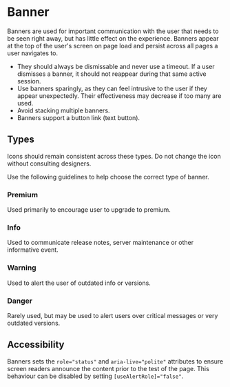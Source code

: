 

<Meta of={stories} />

# Banner

Banners are used for important communication with the user that needs to be seen right away, but has
little effect on the experience. Banners appear at the top of the user's screen on page load and
persist across all pages a user navigates to.

- They should always be dismissable and never use a timeout. If a user dismisses a banner, it should
  not reappear during that same active session.
- Use banners sparingly, as they can feel intrusive to the user if they appear unexpectedly. Their
  effectiveness may decrease if too many are used.
- Avoid stacking multiple banners.
- Banners support a button link (text button).

<Primary />

<Controls />

## Types

Icons should remain consistent across these types. Do not change the icon without consulting
designers.

Use the following guidelines to help choose the correct type of banner.

### Premium

Used primarily to encourage user to upgrade to premium.

<Story of={stories.Premium} />

### Info

<Story of={stories.Info} />

Used to communicate release notes, server maintenance or other informative event.

### Warning

<Story of={stories.Warning} />

Used to alert the user of outdated info or versions.

### Danger

<Story of={stories.Danger} />

Rarely used, but may be used to alert users over critical messages or very outdated versions.

## Accessibility

Banners sets the `role="status"` and `aria-live="polite"` attributes to ensure screen readers
announce the content prior to the test of the page. This behaviour can be disabled by setting
`[useAlertRole]="false"`.
